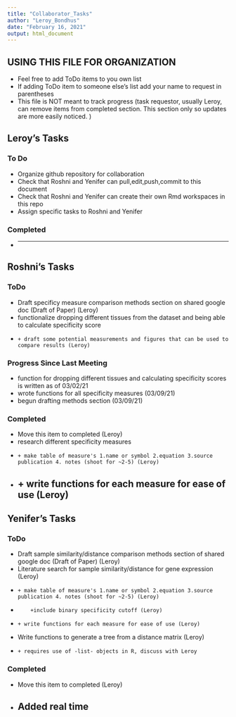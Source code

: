 ```yaml
---
title: "Collaborator_Tasks"
author: "Leroy_Bondhus"
date: "February 16, 2021"
output: html_document
---
```


## USING THIS FILE FOR ORGANIZATION
* Feel free to add ToDo items to you own list
* If adding ToDo item to someone else's list add your name to request in parentheses
* This file is NOT meant to track progress (task requestor, usually Leroy, can remove items from completed section. This section only so updates are more easily noticed. )

## Leroy's Tasks
### To Do
* Organize github repository for collaboration
* Check that Roshni and Yenifer can pull,edit,push,commit to this document
* Check that Roshni and Yenifer can create their own Rmd workspaces in this repo
* Assign specific tasks to Roshni and Yenifer 

### Completed
*
---------------

## Roshni's Tasks
### ToDo
* Draft specificy measure comparison methods section on shared google doc (Draft of Paper) (Leroy) 
* functionalize dropping different tissues from the dataset and being able to calculate specificity score
*     + draft some potential measurements and figures that can be used to compare results (Leroy)

### Progress Since Last Meeting
* function for dropping different tissues and calculating specificity scores is written as of 03/02/21
* wrote functions for all specificity measures (03/09/21)
* begun drafting methods section (03/09/21)

### Completed
* Move this item to completed (Leroy)
* research different specificity measures
*     + make table of measure's 1.name or symbol 2.equation 3.source publication 4. notes (shoot for ~2-5) (Leroy)
*     + write functions for each measure for ease of use (Leroy)
---------------


## Yenifer's Tasks
### ToDo
* Draft sample similarity/distance comparison methods section of shared google doc (Draft of Paper) (Leroy)
* Literature search for sample similarity/distance for gene expression (Leroy)
*     + make table of measure's 1.name or symbol 2.equation 3.source publication 4. notes (shoot for ~2-5) (Leroy)
*         +include binary specificity cutoff (Leroy)
*     + write functions for each measure for ease of use (Leroy)
* Write functions to generate a tree from a distance matrix (Leroy)
*     + requires use of -list- objects in R, discuss with Leroy

### Completed
* Move this item to completed (Leroy)
* Added real time
---------------





